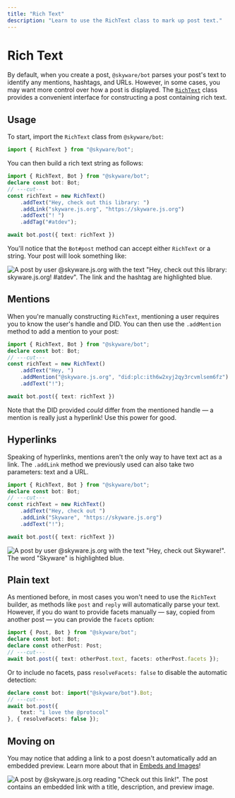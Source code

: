 ```yaml
---
title: "Rich Text"
description: "Learn to use the RichText class to mark up post text."
---
```


# Rich Text

By default, when you create a post, `@skyware/bot` parses your post's text to identify any mentions, hashtags, and URLs. However, in some cases, you may want more control over how a post is displayed. The [`RichText`](https://github.com/mary-ext/atcute/tree/trunk/packages/bluesky/richtext-builder) class provides a convenient interface for constructing a post containing rich text.

## Usage

To start, import the `RichText` class from `@skyware/bot`:

```ts twoslash
import { RichText } from "@skyware/bot";
```

You can then build a rich text string as follows:

```ts twoslash
import { RichText, Bot } from "@skyware/bot";
declare const bot: Bot;
// ---cut---
const richText = new RichText()
    .addText("Hey, check out this library: ")
    .addLink("skyware.js.org", "https://skyware.js.org")
    .addText("! ")
    .addTag("#atdev");

await bot.post({ text: richText })
```

You'll notice that the `Bot#post` method can accept either `RichText` or a string. Your post will look something like:

![A post by user @skyware.js.org with the text "Hey, check out this library: skyware.js.org! #atdev". The link and the hashtag are highlighted blue.](/img/rich-text/rt-basic.png)

## Mentions

When you're manually constructing `RichText`, mentioning a user requires you to know the user's handle and DID. You can then use the `.addMention` method to add a mention to your post:

```ts twoslash
import { RichText, Bot } from "@skyware/bot";
declare const bot: Bot;
// ---cut---
const richText = new RichText()
    .addText("Hey, ")
    .addMention("@skyware.js.org", "did:plc:ith6w2xyj2qy3rcvmlsem6fz")
    .addText("!");

await bot.post({ text: richText })
```

Note that the DID provided *could* differ from the mentioned handle — a mention is really just a hyperlink! Use this power for good.

## Hyperlinks

Speaking of hyperlinks, mentions aren't the only way to have text act as a link. The `.addLink` method we previously used can also take two parameters: text and a URL.

```ts twoslash
import { RichText, Bot } from "@skyware/bot";
declare const bot: Bot;
// ---cut---
const richText = new RichText()
    .addText("Hey, check out ")
    .addLink("Skyware", "https://skyware.js.org")
    .addText("!");

await bot.post({ text: richText })
```

![A post by user @skyware.js.org with the text "Hey, check out Skyware!". The word "Skyware" is highlighted blue.](/img/rich-text/rt-hyperlink.png)

## Plain text

As mentioned before, in most cases you won't need to use the `RichText` builder, as methods like `post` and `reply` will automatically parse your text. However, if you do want to provide facets manually — say, copied from another post — you can provide the `facets` option:

```ts twoslash
import { Post, Bot } from "@skyware/bot";
declare const bot: Bot;
declare const otherPost: Post;
// ---cut---
await bot.post({ text: otherPost.text, facets: otherPost.facets });
```

Or to include no facets, pass `resolveFacets: false` to disable the automatic detection:

```ts twoslash
declare const bot: import("@skyware/bot").Bot;
// ---cut---
await bot.post({
	text: "i love the @protocol"
}, { resolveFacets: false });
```

## Moving on

You may notice that adding a link to a post doesn't automatically add an embedded preview. Learn more about that in [Embeds and Images](/guides/bot/advanced-posting/embeds-and-images)!

![A post by @skyware.js.org reading "Check out this link!". The post contains an embedded link with a title, description, and preview image.](/img/embeds/external-embed.png)

